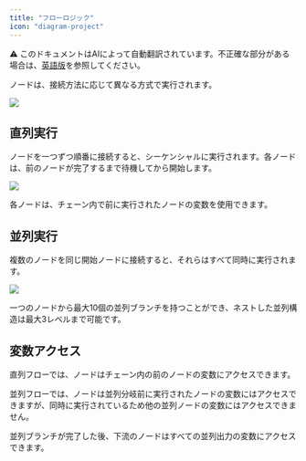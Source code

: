 ```yaml
---
title: "フローロジック"
icon: "diagram-project"
---
```


<Note> ⚠️ このドキュメントはAIによって自動翻訳されています。不正確な部分がある場合は、[英語版](/en/documentation/pages/build/orchestrate-node)を参照してください。</Note>


ノードは、接続方法に応じて異なる方式で実行されます。

![](https://assets-docs.dify.ai/dify-enterprise-mintlify/en/guides/workflow/3984e13db72e2bd19870f5764ec000cf.jpeg)

## 直列実行

ノードを一つずつ順番に接続すると、シーケンシャルに実行されます。各ノードは、前のノードが完了するまで待機してから開始します。

![](https://assets-docs.dify.ai/dify-enterprise-mintlify/en/guides/workflow/e8e884e146994b5f95cb16ec31cdd81b.png)

各ノードは、チェーン内で前に実行されたノードの変数を使用できます。

## 並列実行

複数のノードを同じ開始ノードに接続すると、それらはすべて同時に実行されます。

![](https://assets-docs.dify.ai/dify-enterprise-mintlify/en/guides/workflow/5ba85864454880561ec95a37db382f20.png)

<Note>
一つのノードから最大10個の並列ブランチを持つことができ、ネストした並列構造は最大3レベルまで可能です。
</Note>

## 変数アクセス

直列フローでは、ノードはチェーン内の前のノードの変数にアクセスできます。

並列フローでは、ノードは並列分岐前に実行されたノードの変数にはアクセスできますが、同時に実行されているため他の並列ノードの変数にはアクセスできません。

並列ブランチが完了した後、下流のノードはすべての並列出力の変数にアクセスできます。